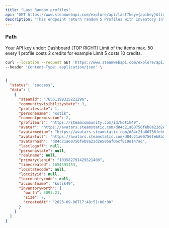 ```yaml
---
title: "Last Random profiles"
api: "GET https://www.steamwebapi.com/explore/api/last?key={apikey}&limit={limit}"
description: "This endpoint return random 5 Profiles with Inventory Informations and Items."
---
```


### Path

<ParamField path="apikey" type="string" required>
  Your API key under: Dashboard (TOP RIGHT)
</ParamField>

<ParamField path="limit" type="number" default="5">
  Limit of the items max. 50 every 1 profile costs 2 credits for example Limit 5 costs 10 credits.
</ParamField>

<RequestExample>

```bash Example Request
curl --location --request GET 'https://www.steamwebapi.com/explore/api/last?key=$YOUR_API_KEY&limit=$LIMIT' \
--header 'Content-Type: application/json' \
```
</RequestExample>

<ResponseExample>

```json Response

{
  "status": "success",
  "data": [
    {
      "steamid": "76561199315221296",
      "communityvisibilitystate": 3,
      "profilestate": 1,
      "personaname": "Kotik",
      "commentpermission": 2,
      "profileurl": "https://steamcommunity.com/id/kotik49",
      "avatar": "https://avatars.steamstatic.com/d84c21a60756feb8a22d2e505af06cf810e147ad.jpg",
      "avatarmedium": "https://avatars.steamstatic.com/d84c21a60756feb8a22d2e505af06cf810e147ad_medium.jpg",
      "avatarfull": "https://avatars.steamstatic.com/d84c21a60756feb8a22d2e505af06cf810e147ad_full.jpg",
      "avatarhash": "d84c21a60756feb8a22d2e505af06cf810e147ad",
      "lastlogoff": null,
      "personastate": null,
      "realname": null,
      "primaryclanid": "103582791429521408",
      "timecreated": 1654393153,
      "locstatecode": null,
      "loccityid": null,
      "loccountrycode": null,
      "accountname": "kotik49",
      "inventoryworth": {
        "worth": 5093.21,
        "size": 7,
        "createdAt": "2023-09-06T17:48:51+00:00"
      }
    }
  ]
}
```

</ResponseExample>
